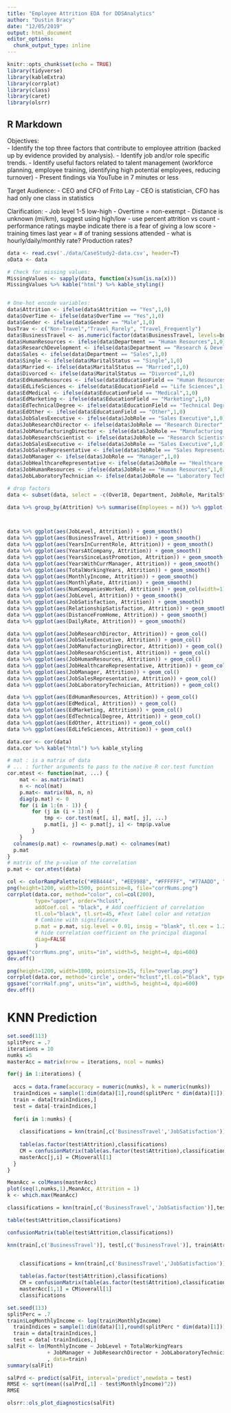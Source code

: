 ```yaml
---
title: "Employee Attrition EDA for DDSAnalytics"
author: "Dustin Bracy"
date: "12/05/2019"
output: html_document
editor_options: 
  chunk_output_type: inline
---
```


```r
knitr::opts_chunk$set(echo = TRUE)
library(tidyverse)
library(kableExtra)
library(corrplot)
library(class)
library(caret)
library(olsrr)
```

## R Markdown

Objectives:  
- Identify the top three factors that contribute to employee attrition (backed up by evidence provided by analysis).
- Identify job and/or role specific trends.
- Identify useful factors related to talent management (workforce planning, employee training, identifying high potential employees, reducing turnover)
- Present findings via YouTube in 7 minutes or less

Target Audience:
- CEO and CFO of Frito Lay
- CEO is statistician, CFO has had only one class in statistics

Clarification:
- Job level 1-5 low-high
- Overtime = non-exempt
- Distance is unknown (mi/km), suggest using high/low
- use percent attrition vs count
- performance ratings maybe indicate there is a fear of giving a low score
- training times last year = # of traning sessions attended
- what is hourly/daily/monthly rate?  Production rates?  

```r
data <- read.csv('./data/CaseStudy2-data.csv', header=T)
oData <- data

# Check for missing values:
MissingValues <- sapply(data, function(x)sum(is.na(x)))
MissingValues %>% kable("html") %>% kable_styling()


# One-hot encode variables:
data$Attrition <- ifelse(data$Attrition == "Yes",1,0)
data$OverTime <- ifelse(data$OverTime == "Yes",1,0)
data$Gender <- ifelse(data$Gender == "Male",1,0)
busTrav <- c("Non-Travel","Travel_Rarely", "Travel_Frequently")
data$BusinessTravel <- as.numeric(factor(data$BusinessTravel, levels=busTrav)) -1
data$HumanResources <- ifelse(data$Department == "Human Resources",1,0)
data$ResearchDevelopment <- ifelse(data$Department == "Research & Development",1,0)
data$Sales <- ifelse(data$Department == "Sales",1,0)
data$Single <- ifelse(data$MaritalStatus == "Single",1,0)
data$Married <- ifelse(data$MaritalStatus == "Married",1,0)
data$Divorced <- ifelse(data$MaritalStatus == "Divorced",1,0)
data$EdHumanResources <- ifelse(data$EducationField == "Human Resources",1,0)
data$EdLifeSciences <- ifelse(data$EducationField == "Life Sciences",1,0)
data$EdMedical <- ifelse(data$EducationField == "Medical",1,0)
data$EdMarketing <- ifelse(data$EducationField == "Marketing",1,0)
data$EdTechnicalDegree <- ifelse(data$EducationField == "Technical Degree",1,0)
data$EdOther <- ifelse(data$EducationField == "Other",1,0)
data$JobSalesExecutive <- ifelse(data$JobRole == "Sales Executive",1,0)
data$JobResearchDirector <- ifelse(data$JobRole == "Research Director",1,0)
data$JobManufacturingDirector <- ifelse(data$JobRole == "Manufacturing Director",1,0)
data$JobResearchScientist <- ifelse(data$JobRole == "Research Scientist",1,0)
data$JobSalesExecutive <- ifelse(data$JobRole == "Sales Executive",1,0)
data$JobSalesRepresentative <- ifelse(data$JobRole == "Sales Representative",1,0)
data$JobManager <- ifelse(data$JobRole == "Manager",1,0)
data$JobHealthcareRepresentative <- ifelse(data$JobRole == "Healthcare Representative",1,0)
data$JobHumanResources <- ifelse(data$JobRole == "Human Resources",1,0)
data$JobLaboratoryTechnician <- ifelse(data$JobRole == "Laboratory Technician",1,0)

# drop factors
data <- subset(data, select = -c(Over18, Department, JobRole, MaritalStatus, EducationField, EmployeeCount, StandardHours))

```

```r
data %>% group_by(Attrition) %>% summarise(Employees = n()) %>% ggplot(mapping=aes(Attrition, Employees)) + geom_col()



data %>% ggplot(aes(JobLevel, Attrition)) + geom_smooth()
data %>% ggplot(aes(BusinessTravel, Attrition)) + geom_smooth()
data %>% ggplot(aes(YearsInCurrentRole, Attrition)) + geom_smooth()
data %>% ggplot(aes(YearsAtCompany, Attrition)) + geom_smooth()
data %>% ggplot(aes(YearsSinceLastPromotion, Attrition)) + geom_smooth()
data %>% ggplot(aes(YearsWithCurrManager, Attrition)) + geom_smooth()
data %>% ggplot(aes(TotalWorkingYears, Attrition)) + geom_smooth()
data %>% ggplot(aes(MonthlyIncome, Attrition)) + geom_smooth()
data %>% ggplot(aes(MonthlyRate, Attrition)) + geom_smooth()
data %>% ggplot(aes(NumCompaniesWorked, Attrition)) + geom_col(width=1)
data %>% ggplot(aes(JobLevel, Attrition)) + geom_smooth()
data %>% ggplot(aes(JobSatisfaction, Attrition)) + geom_smooth()
data %>% ggplot(aes(RelationshipSatisfaction, Attrition)) + geom_smooth()
data %>% ggplot(aes(DistanceFromHome, Attrition)) + geom_smooth()
data %>% ggplot(aes(DailyRate, Attrition)) + geom_smooth()

data %>% ggplot(aes(JobResearchDirector, Attrition)) + geom_col()
data %>% ggplot(aes(JobSalesExecutive, Attrition)) + geom_col()
data %>% ggplot(aes(JobManufacturingDirector, Attrition)) + geom_col()
data %>% ggplot(aes(JobResearchScientist, Attrition)) + geom_col()
data %>% ggplot(aes(JobHumanResources, Attrition)) + geom_col()
data %>% ggplot(aes(JobHealthcareRepresentative, Attrition)) + geom_col()
data %>% ggplot(aes(JobManager, Attrition)) + geom_col()
data %>% ggplot(aes(JobSalesRepresentative, Attrition)) + geom_col()
data %>% ggplot(aes(JobLaboratoryTechnician, Attrition)) + geom_col()

data %>% ggplot(aes(EdHumanResources, Attrition)) + geom_col()
data %>% ggplot(aes(EdMedical, Attrition)) + geom_col()
data %>% ggplot(aes(EdMarketing, Attrition)) + geom_col()
data %>% ggplot(aes(EdTechnicalDegree, Attrition)) + geom_col()
data %>% ggplot(aes(EdOther, Attrition)) + geom_col()
data %>% ggplot(aes(EdLifeSciences, Attrition)) + geom_col()

data.cor <- cor(data)
data.cor %>% kable("html") %>% kable_styling

# mat : is a matrix of data
# ... : further arguments to pass to the native R cor.test function
cor.mtest <- function(mat, ...) {
    mat <- as.matrix(mat)
    n <- ncol(mat)
    p.mat<- matrix(NA, n, n)
    diag(p.mat) <- 0
    for (i in 1:(n - 1)) {
        for (j in (i + 1):n) {
            tmp <- cor.test(mat[, i], mat[, j], ...)
            p.mat[i, j] <- p.mat[j, i] <- tmp$p.value
        }
    }
  colnames(p.mat) <- rownames(p.mat) <- colnames(mat)
  p.mat
}
# matrix of the p-value of the correlation
p.mat <- cor.mtest(data)

col <- colorRampPalette(c("#BB4444", "#EE9988", "#FFFFFF", "#77AADD", "#4477AA"))
png(height=1200, width=1500, pointsize=8, file="corrNums.png")
corrplot(data.cor, method="color", col=col(200),  
         type="upper", order="hclust", 
         addCoef.col = "black", # Add coefficient of correlation
         tl.col="black", tl.srt=45, #Text label color and rotation
         # Combine with significance
         p.mat = p.mat, sig.level = 0.01, insig = "blank", tl.cex = 1.25,
         # hide correlation coefficient on the principal diagonal
         diag=FALSE 
         )
ggsave("corrNums.png", units="in", width=5, height=4, dpi=600)
dev.off()

png(height=1200, width=1800, pointsize=15, file="overlap.png")
corrplot(data.cor, method='circle', order="hclust",tl.col="black", type='upper', tl.cex = 1, p.mat = p.mat, sig.level = 0.01, insig = 'blank')
ggsave("corrHalf.png", units="in", width=5, height=4, dpi=600)
dev.off()
```


# KNN Prediction
```r
set.seed(113)
splitPerc = .7
iterations = 10
numks =5
masterAcc = matrix(nrow = iterations, ncol = numks)

for(j in 1:iterations) {
  
  accs = data.frame(accuracy = numeric(numks), k = numeric(numks))
  trainIndices = sample(1:dim(data)[1],round(splitPerc * dim(data)[1]))
  train = data[trainIndices,]
  test = data[-trainIndices,]
  
  for(i in 1:numks) {
    
    classifications = knn(train[,c('BusinessTravel','JobSatisfaction')],test[,c('BusinessTravel','JobSatisfaction')],as.factor(train$Attrition), prob = TRUE, k = i)
    
    table(as.factor(test$Attrition),classifications)
    CM = confusionMatrix(table(as.factor(test$Attrition),classifications))
    masterAcc[j,i] = CM$overall[1]
  }
}

MeanAcc = colMeans(masterAcc)
plot(seq(1,numks,1),MeanAcc, Attrition = 1)
k <- which.max(MeanAcc)

classifications = knn(train[,c('BusinessTravel','JobSatisfaction')],test[,c('BusinessTravel','JobSatisfaction')],train$Attrition, prob = TRUE, k)

table(test$Attrition,classifications)

confusionMatrix(table(test$Attrition,classifications))

knn(train[,c('BusinessTravel')], test[,c('BusinessTravel')], train$Attrition, prob=T, k=3)


    classifications = knn(train[,c('BusinessTravel','JobSatisfaction')],test[,c('BusinessTravel','JobSatisfaction')],as.factor(train$Attrition), prob = TRUE, k = 1)
    
    table(as.factor(test$Attrition),classifications)
    CM = confusionMatrix(table(as.factor(test$Attrition),classifications))
    masterAcc[1,1] = CM$overall[1]
    classifications
```



```r
set.seed(113)
splitPerc = .7
train$LogMonthlyIncome <- log(train$MonthlyIncome)
  trainIndices = sample(1:dim(data)[1],round(splitPerc * dim(data)[1]))
  train = data[trainIndices,]
  test = data[-trainIndices,]
salFit <- lm(MonthlyIncome ~ JobLevel + TotalWorkingYears
             + JobManager + JobResearchDirector + JobLaboratoryTechnician 
             , data=train)
summary(salFit)

salPrd <- predict(salFit, interval='predict',newdata = test)
RMSE <- sqrt(mean((salPrd[,1] - test$MonthlyIncome)^2))
RMSE

olsrr::ols_plot_diagnostics(salFit)

```
